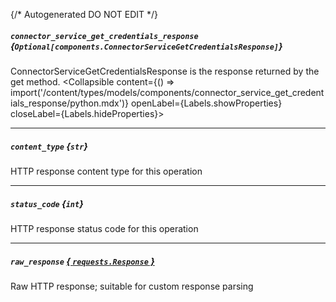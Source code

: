 {/* Autogenerated DO NOT EDIT  */}

##### `connector_service_get_credentials_response` *{`Optional[components.ConnectorServiceGetCredentialsResponse]`}*
ConnectorServiceGetCredentialsResponse is the response returned by the get method.
<Collapsible content={() => import('/content/types/models/components/connector_service_get_credentials_response/python.mdx')} openLabel={Labels.showProperties} closeLabel={Labels.hideProperties}>
</Collapsible>

---
##### `content_type` *{`str`}*
HTTP response content type for this operation

---
##### `status_code` *{`int`}*
HTTP response status code for this operation

---
##### `raw_response` [*{ `requests.Response` }*](https://requests.readthedocs.io/en/latest/api/#requests.Response)
Raw HTTP response; suitable for custom response parsing


